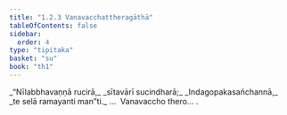 ```yaml
---
title: "1.2.3 Vanavacchattheragāthā"
tableOfContents: false
sidebar:
  order: 4
type: "tipitaka"
basket: "su"
book: "th1"
---
```



<DynamicBreadcrumb />

<Division number="13" book="th1" bookNo="19" page="223">

<Paragraph number="32" type="verses" book="th1">
_“Nīlabbhavaṇṇā rucirā,_  
_sītavārī sucindharā;_  
_Indagopakasañchannā,_  
_te selā ramayanti man”ti._  


</Paragraph>
</Division>

<Paragraph number="33" type="center" book="th1">
…  Vanavaccho thero… .
</Paragraph>